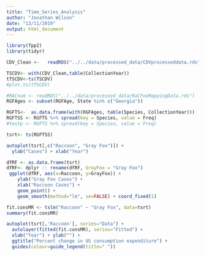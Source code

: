 ---
title: "Time_Series_Analysis"
author: "Jonathan Wilson"
date: "13/11/2019"
output: html_document
---

```{r}
library(fpp2)
library(tidyr)
```
```{r}
CDV_Clean <-   readRDS("../../data/processed_data/CDVprocesseddata.rds")

TSCDV<- with(CDV_Clean,table(CollectionYear))
tTSCDV<-ts(TSCDV)
#plot.ts(tTSCDV)
```
```{r}
#RACnum <- readRDS("../../data/processed_data/RaCFoxMappingData.rds")
RGFAges <- subset(RGFAge, State %in% c("Georgia"))

RGFTS<-  as.data.frame(with(RGFAges, table(Species, CollectionYear)))
RGFTSS <- RGFTS %>% spread(key = Species, value = Freq)
#testp <- RGFTS %>% spread(key = Species, value = Freq)
```
```{r}
tsrt<- ts(RGFTSS)
```

```{r}
autoplot(tsrt[,c("Raccoon", "Gray Fox")]) +
  ylab("Cases") + xlab("Year")


```
```{r}

dfRF <- as.data.frame(tsrt)
dfRF<- dplyr :: rename(dfRF, GrayFox = "Gray Fox")
 ggplot(dfRF, aes(x=Raccoon, y=GrayFox)) +
    ylab("Gray Fox Cases") +
    xlab("Raccoon Cases") +
    geom_point() +
    geom_smooth(method="lm", se=FALSE) + coord_fixed(1)
```
```{r}
fit.consMR <- tslm("Raccoon" ~ "Gray Fox", data=tsrt)
summary(fit.consMR)
```
```{r}
autoplot(tsrt[,'Raccoon'], series="Data") +
  autolayer(fitted(fit.consMR), series="Fitted") +
  xlab("Year") + ylab("") +
  ggtitle("Percent change in US consumption expenditure") +
  guides(colour=guide_legend(title=" "))


```
